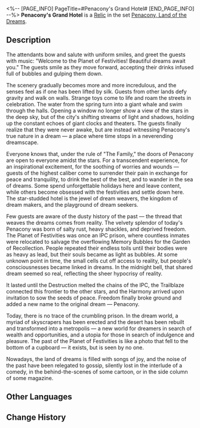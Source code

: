 <%-- [PAGE_INFO]
PageTitle=#Penacony's Grand Hotel#
[END_PAGE_INFO] --%>
{{Relic Infobox
|id        = 63125
|image     = Item Penacony's Grand Hotel.png{{subst:void|<!--$UPLOAD:<<SpriteOutput/RelicFigures/IconRelic_312_5.png>-<Item Penacony's Grand Hotel.png>-<Relic Icons>>-->}}
|set       = Penacony, Land of the Dreams
|piece     = Link Rope
|mentions  = 
}}
{{Description|Encapsulated in the plane is Penacony's main structure &mdash; the Reverie hotel. Guests staying here will travel to a world of sweet dreams and enjoy a feast of luxury and extravagance in a seemingly omnipotent metropolis.}}
'''Penacony's Grand Hotel''' is a [[Relic]] in the set [[Penacony, Land of the Dreams]].

==Description==
The attendants bow and salute with uniform smiles, and greet the guests with music: "Welcome to the Planet of Festivities! Beautiful dreams await you." The guests smile as they move forward, accepting their drinks infused full of bubbles and gulping them down.

The scenery gradually becomes more and more incredulous, and the senses feel as if one has been lifted by silk. Guests from other lands defy gravity and walk on walls. Strange toys come to life and roam the streets in celebration. The water from the spring turn into a giant whale and swim through the halls. Opening a window no longer show a view of the stars in the deep sky, but of the city's shifting streams of light and shadows, holding up the constant echoes of giant clocks and theaters. The guests finally realize that they were never awake, but are instead witnessing Penacony's true nature in a dream &mdash; a place where time stops in a neverending dreamscape.

Everyone knows that, under the rule of "The Family," the doors of Penacony are open to everyone amidst the stars. For a transcendent experience, for an inspirational excitement, for the soothing of worries and wounds &mdash; guests of the highest caliber come to surrender their pain in exchange for peace and tranquility, to drink the best of the best, and to wander in the sea of dreams. Some spend unforgettable holidays here and leave content, while others become obsessed with the festivities and settle down here. The star-studded hotel is the jewel of dream weavers, the kingdom of dream makers, and the playground of dream seekers.

Few guests are aware of the dusty history of the past &mdash; the thread that weaves the dreams comes from reality. The velvety splendor of today's Penacony was born of salty rust, heavy shackles, and deprived freedom. The Planet of Festivities was once an IPC prison, where countless inmates were relocated to salvage the overflowing Memory Bubbles for the Garden of Recollection. People repeated their endless toils until their bodies were as heavy as lead, but their souls became as light as bubbles. At some unknown point in time, the small cells cut off access to reality, but people's consciousnesses became linked in dreams. In the midnight bell, that shared dream seemed so real, reflecting the sheer hypocrisy of reality.

It lasted until the Destruction melted the chains of the IPC, the Trailblaze connected this frontier to the other stars, and the Harmony arrived upon invitation to sow the seeds of peace. Freedom finally broke ground and added a new name to the original dream &mdash; Penacony.

Today, there is no trace of the crumbling prison. In the dream world, a myriad of skyscrapers has been erected and the desert has been rebuilt and transformed into a metropolis &mdash; a new world for dreamers in search of wealth and opportunities, and a utopia for those in search of indulgence and pleasure. The past of the Planet of Festivities is like a photo that fell to the bottom of a cupboard &mdash; it exists, but is seen by no one.

Nowadays, the land of dreams is filled with songs of joy, and the noise of the past have been relegated to gossip, silently lost in the interlude of a comedy, in the behind-the-scenes of some cartoon, or in the side column of some magazine.

==Other Languages==
{{Other Languages
|en   = Penacony's Grand Hotel
|zhs  = 匹诺康尼的堂皇酒店
|zht  = 匹諾康尼的堂皇飯店
|ja   = ピノコニーのグランドホテル
|ko   = 페나코니의 그랜드 호텔
|es   = Gran Hotel de Colonipenal
|fr   = Grand Hôtel de Penacony
|ru   = Гранд-отель Пенаконии
|th   = Penacony's Grand Hotel
|vi   = Khách Sạn Lớn Của Penacony
|de   = Penaconys Grandhotel
|id   = Penacony's Grand Hotel
|pt   = Grande Hotel de Penacony
}}

==Change History==
{{Change History|1.5}}